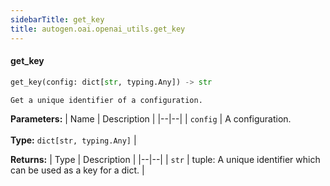 ```yaml
---
sidebarTitle: get_key
title: autogen.oai.openai_utils.get_key
---
```


<code class="doc-symbol doc-symbol-heading doc-symbol-function"></code>
#### get_key
<a href="#autogen.oai.openai_utils..get_key" class="headerlink" title="Permanent link"></a>

```python
get_key(config: dict[str, typing.Any]) -> str
```

    Get a unique identifier of a configuration.

<b>Parameters:</b>
| Name | Description |
|--|--|
| `config` | A configuration.<br/><br/>**Type:** `dict[str, typing.Any]` |

<b>Returns:</b>
| Type | Description |
|--|--|
| `str` | tuple: A unique identifier which can be used as a key for a dict. |

<br />